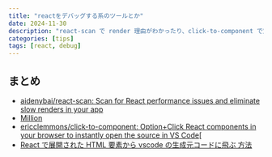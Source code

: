 ```yaml
---
title: "reactをデバッグする系のツールとか"
date: 2024-11-30
description: "react-scan で render 理由がわかったり、click-to-component で定義元にジャンプできたりするので便利"
categories: [tips]
tags: [react, debug]
---
```


## まとめ

- [aidenybai/react-scan: Scan for React performance issues and eliminate slow renders in your app](https://github.com/aidenybai/react-scan)
- [Million](https://million.dev/)
- [ericclemmons/click-to-component: Option+Click React components in your browser to instantly open the source in VS Code](https://github.com/ericclemmons/click-to-component)[
- [React で展開された HTML 要素から vscode の生成元コードに飛ぶ 方法](https://zenn.dev/mizchi/articles/introduce-tsx-source-jump)
